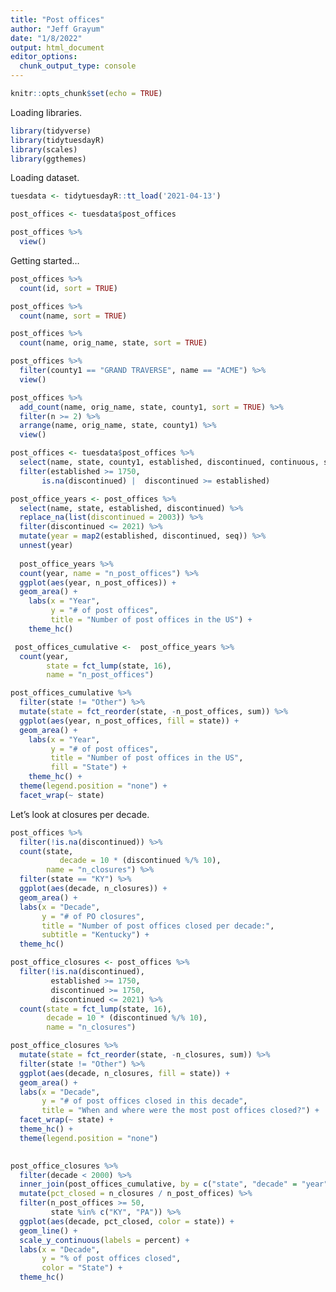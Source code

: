 ```yaml
---
title: "Post offices"
author: "Jeff Grayum"
date: "1/8/2022"
output: html_document
editor_options: 
  chunk_output_type: console
---
```


```r
knitr::opts_chunk$set(echo = TRUE)
```

Loading libraries.
```r
library(tidyverse)
library(tidytuesdayR)
library(scales)
library(ggthemes)
```

Loading dataset.
```r
tuesdata <- tidytuesdayR::tt_load('2021-04-13')

post_offices <- tuesdata$post_offices

post_offices %>%
  view()
```

Getting started...
```r
post_offices %>%
  count(id, sort = TRUE)

post_offices %>%
  count(name, sort = TRUE)

post_offices %>%
  count(name, orig_name, state, sort = TRUE)

post_offices %>%
  filter(county1 == "GRAND TRAVERSE", name == "ACME") %>%
  view()

post_offices %>%
  add_count(name, orig_name, state, county1, sort = TRUE) %>%
  filter(n >= 2) %>%
  arrange(name, orig_name, state, county1) %>%
  view()

post_offices <- tuesdata$post_offices %>%
  select(name, state, county1, established, discontinued, continuous, stamp_index, id, coordinates, latitude, longitude, gnis_dist, gnis_county, gnis_state) %>%
  filter(established >= 1750,
       is.na(discontinued) |  discontinued >= established)

post_office_years <- post_offices %>%
  select(name, state, established, discontinued) %>%
  replace_na(list(discontinued = 2003)) %>%
  filter(discontinued <= 2021) %>%
  mutate(year = map2(established, discontinued, seq)) %>%
  unnest(year)
  
  post_office_years %>%
  count(year, name = "n_post_offices") %>%
  ggplot(aes(year, n_post_offices)) +
  geom_area() +
    labs(x = "Year",
         y = "# of post offices",
         title = "Number of post offices in the US") +
    theme_hc()
```


```r
 post_offices_cumulative <-  post_office_years %>%
  count(year,
        state = fct_lump(state, 16),
        name = "n_post_offices") 

post_offices_cumulative %>%
  filter(state != "Other") %>%
  mutate(state = fct_reorder(state, -n_post_offices, sum)) %>%
  ggplot(aes(year, n_post_offices, fill = state)) +
  geom_area() +
    labs(x = "Year",
         y = "# of post offices",
         title = "Number of post offices in the US",
         fill = "State") +
    theme_hc() +
  theme(legend.position = "none") +
  facet_wrap(~ state)
```

Let's look at closures per decade.
```r
post_offices %>%
  filter(!is.na(discontinued)) %>%
  count(state,
           decade = 10 * (discontinued %/% 10),
        name = "n_closures") %>%
  filter(state == "KY") %>%
  ggplot(aes(decade, n_closures)) +
  geom_area() +
  labs(x = "Decade",
       y = "# of PO closures",
       title = "Number of post offices closed per decade:",
       subtitle = "Kentucky") +
  theme_hc()

post_office_closures <- post_offices %>%
  filter(!is.na(discontinued),
         established >= 1750,
         discontinued >= 1750,
         discontinued <= 2021) %>%
  count(state = fct_lump(state, 16),
        decade = 10 * (discontinued %/% 10),
        name = "n_closures") 

post_office_closures %>%
  mutate(state = fct_reorder(state, -n_closures, sum)) %>%
  filter(state != "Other") %>%
  ggplot(aes(decade, n_closures, fill = state)) +
  geom_area() +
  labs(x = "Decade",
       y = "# of post offices closed in this decade",
       title = "When and where were the most post offices closed?") +
  facet_wrap(~ state) +
  theme_hc() +
  theme(legend.position = "none") 
  
```


```r
post_office_closures %>%
  filter(decade < 2000) %>%
  inner_join(post_offices_cumulative, by = c("state", "decade" = "year")) %>%
  mutate(pct_closed = n_closures / n_post_offices) %>%
  filter(n_post_offices >= 50,
         state %in% c("KY", "PA")) %>%
  ggplot(aes(decade, pct_closed, color = state)) +
  geom_line() +
  scale_y_continuous(labels = percent) +
  labs(x = "Decade",
       y = "% of post offices closed",
       color = "State") +
  theme_hc()
```










